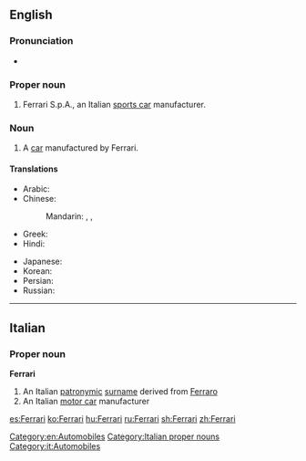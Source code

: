 ==English==
{{wikipedia}}

===Pronunciation===
* {{IPA|/fəˈɹɑːɹi/}}

===Proper noun===
{{en-proper noun}}

# Ferrari S.p.A., an Italian [[sports car]] manufacturer.

===Noun===
{{en-noun}}

# A [[car]] manufactured by Ferrari.

====Translations====
{{trans-top|Italian car}}
* Arabic: {{t|ar|فيراري|m|tr=firārī|sc=Arab}}
* Chinese:
*: Mandarin: {{t|cmn|法拉利汽車|sc=Hani}}, {{t|cmn|法拉利汽车|tr=Fǎlālì qìchē|sc=Hani}}, {{t+|cmn|法拉利|tr=Fǎlālì|sc=Hani}}
* Greek: {{t|el|Φερράρι|tr=Ferrári|sc=Grek}}
* Hindi: {{t|hi|फ़ेरारी|tr=ferārī|sc=Deva}}
{{trans-mid}}
* Japanese: {{t|ja|フェラーリ|tr=Ferāri|sc=Jpan}}
* Korean: {{t|ko|페라리|tr=Perari|sc=Kore}}
* Persian: {{t+|fa|فراری|tr=Ferâri|sc=fa-Arab}}
* Russian: {{t|ru|Феррари|f|tr=Ferrári|sc=Cyrl}}
{{trans-bottom}}

[[Category:en:Automobiles]]

----

==Italian==

===Proper noun===
{{wikipedia|lang=it}}
'''Ferrari'''

# An Italian [[patronymic]] [[surname]] derived from [[Ferraro]]
# An Italian [[motor car]] manufacturer

[[Category:Italian proper nouns]]
[[Category:it:Automobiles]]

[[es:Ferrari]]
[[ko:Ferrari]]
[[hu:Ferrari]]
[[ru:Ferrari]]
[[sh:Ferrari]]
[[zh:Ferrari]]